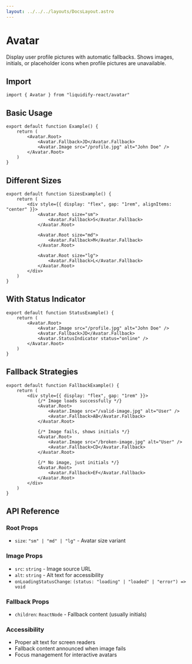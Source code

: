```yaml
---
layout: ../../../layouts/DocsLayout.astro
---
```


# Avatar

Display user profile pictures with automatic fallbacks. Shows images, initials, or placeholder icons when profile pictures are unavailable.

## Import

```tsx
import { Avatar } from "liquidify-react/avatar"
```

## Basic Usage

```tsx
export default function Example() {
	return (
		<Avatar.Root>
			<Avatar.Fallback>JD</Avatar.Fallback>
			<Avatar.Image src="/profile.jpg" alt="John Doe" />
		</Avatar.Root>
	)
}
```

## Different Sizes

```tsx
export default function SizesExample() {
	return (
		<div style={{ display: "flex", gap: "1rem", alignItems: "center" }}>
			<Avatar.Root size="sm">
				<Avatar.Fallback>S</Avatar.Fallback>
			</Avatar.Root>
			
			<Avatar.Root size="md">
				<Avatar.Fallback>M</Avatar.Fallback>
			</Avatar.Root>
			
			<Avatar.Root size="lg">
				<Avatar.Fallback>L</Avatar.Fallback>
			</Avatar.Root>
		</div>
	)
}
```

## With Status Indicator

```tsx
export default function StatusExample() {
	return (
		<Avatar.Root>
			<Avatar.Image src="/profile.jpg" alt="John Doe" />
			<Avatar.Fallback>JD</Avatar.Fallback>
			<Avatar.StatusIndicator status="online" />
		</Avatar.Root>
	)
}
```

## Fallback Strategies

```tsx
export default function FallbackExample() {
	return (
		<div style={{ display: "flex", gap: "1rem" }}>
			{/* Image loads successfully */}
			<Avatar.Root>
				<Avatar.Image src="/valid-image.jpg" alt="User" />
				<Avatar.Fallback>AB</Avatar.Fallback>
			</Avatar.Root>
			
			{/* Image fails, shows initials */}
			<Avatar.Root>
				<Avatar.Image src="/broken-image.jpg" alt="User" />
				<Avatar.Fallback>CD</Avatar.Fallback>
			</Avatar.Root>
			
			{/* No image, just initials */}
			<Avatar.Root>
				<Avatar.Fallback>EF</Avatar.Fallback>
			</Avatar.Root>
		</div>
	)
}
```

## API Reference

### Root Props
- `size`: `"sm" | "md" | "lg"` - Avatar size variant

### Image Props
- `src`: `string` - Image source URL
- `alt`: `string` - Alt text for accessibility
- `onLoadingStatusChange`: `(status: "loading" | "loaded" | "error") => void`

### Fallback Props
- `children`: `ReactNode` - Fallback content (usually initials)

### Accessibility
- Proper alt text for screen readers
- Fallback content announced when image fails
- Focus management for interactive avatars
